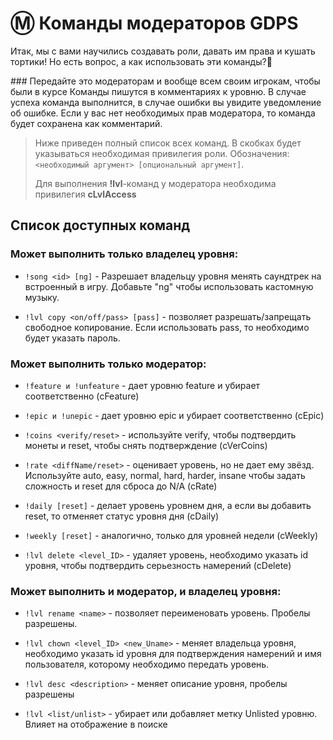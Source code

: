 

# Ⓜ️ Команды модераторов GDPS
Итак, мы с вами научились создавать роли, давать им права и кушать тортики! Но есть вопрос, а как использовать эти команды?🤔

<Callout emoji="" type="info">
    ### Передайте это модераторам и вообще всем своим игрокам, чтобы были в курсе
    Команды пишутся в комментариях к уровню. В случае успеха команда выполнится, в случае ошибки вы увидите уведомление об ошибке. Если у вас нет необходимых прав модератора, то команда будет сохранена как комментарий.
</Callout>

> Ниже приведен полный список всех команд. В скобках будет указываться необходимая привилегия роли.
> Обозначения: `<необходимый аргумент> [опциональный аргумент]`.
>
> Для выполнения **!lvl**-команд у модератора необходима привилегия **cLvlAccess**

## Список доступных команд
### Может выполнить только владелец уровня:
- `!song <id> [ng]` - Разрешает владельцу уровня менять саундтрек на встроенный в игру. Добавьте "ng" чтобы использовать кастомную музыку.

- `!lvl copy <on/off/pass> [pass]` - позволяет разрешать/запрещать свободное копирование. Если использовать pass, то необходимо будет указать пароль.

### Может выполнить только модератор:
- `!feature и !unfeature` - дает уровню feature и убирает соответственно (cFeature)

- `!epic и !unepic` - дает уровню epic и убирает соответственно (cEpic)

- `!coins <verify/reset>` - используйте verify, чтобы подтвердить монеты и reset, чтобы снять подтверждение (cVerCoins)

- `!rate <diffName/reset>` - оценивает уровень, но не дает ему звёзд. Используйте auto, easy, normal, hard, harder, insane чтобы задать сложность и reset для сброса до N/A (cRate)

- `!daily [reset]` - делает уровень уровнем дня, а если вы добавить reset, то отменяет статус уровня дня (cDaily)

- `!weekly [reset]` - аналогично, только для уровней недели (cWeekly)

- `!lvl delete <level_ID>` - удаляет уровень, необходимо указать id уровня, чтобы подтвердить серьезность намерений (cDelete)

### Может выполнить и модератор, и владелец уровня:
- `!lvl rename <name>` - позволяет переименовать уровень. Пробелы разрешены.

- `!lvl chown <level_ID> <new_Uname>` - меняет владельца уровня, необходимо указать id уровня для подтверждения намерений и имя пользователя, которому необходимо передать уровень.

- `!lvl desc <description>` - меняет описание уровня, пробелы разрешены

- `!lvl <list/unlist>` - убирает или добавляет метку Unlisted уровню. Влияет на отображение в поиске
